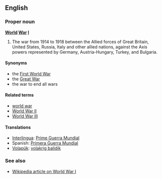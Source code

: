 ==English==
===Proper noun===
'''[[World]] [[War]] [[I]]'''

#The war from 1914 to 1918 between the Allied forces of Great Britain, United States, Russia, Italy and other allied nations, against the Axis powers represented by Germany, Austria-Hungary, Turkey, and Bulgaria.

====Synonyms====
*the [[First World War]]
*the [[Great War]]
*the war to end all wars

====Related terms====
*[[world war]]
*[[World War II]]
*[[World War III]]

====Translations====
*[[Interlingua]]: [[Prime Guerra Mundial]]
*Spanish: [[Primera Guerra Mundial]]
*[[Volapük]]: [[volakrig balidik]]

===See also===
*[[w:World_War_I|Wikipedia article on World War I]]